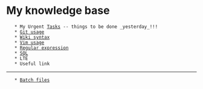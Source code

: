 = My knowledge base =
    * My Urgent [[Tasks]] -- things to be done _yesterday_!!!
    * [[Git usage]]
    * [[Wiki syntax]]
    * [[Vim usage]]
    * [[Regular expression]]
    * [[SQL]]
    * LTE
    * Useful link

----
    * [[Batch files]]
